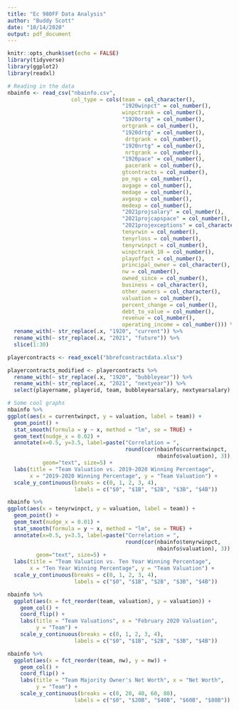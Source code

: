 ```yaml
---
title: "Ec 980FF Data Analysis"
author: "Buddy Scott"
date: "10/14/2020"
output: pdf_document
---
```


```r
knitr::opts_chunk$set(echo = FALSE)
library(tidyverse)
library(ggplot2)
library(readxl)
```

```r

# Reading in the data
nbainfo <- read_csv("nbainfo.csv", 
                    col_type = cols(team = col_character(), 
                                    "1920winpct" = col_number(), 
                                    winpctrank = col_number(), 
                                    "1920ortg" = col_number(),
                                    ortgrank = col_number(), 
                                    "1920drtg" = col_number(), 
                                     drtgrank = col_number(), 
                                    "1920nrtg" = col_number(), 
                                     nrtgrank = col_number(), 
                                    "1920pace" = col_number(), 
                                     pacerank = col_number(), 
                                    gtcontracts = col_number(), 
                                    po_ngs = col_number(), 
                                    avgage = col_number(), 
                                    medage = col_number(), 
                                    avgexp = col_number(), 
                                    medexp = col_number(), 
                                    "2021projsalary" = col_number(), 
                                    "2021projcapspace" = col_number(), 
                                    "2021projexceptions" = col_character(), 
                                    tenyrwin = col_number(), 
                                    tenyrloss = col_number(), 
                                    tenyrwinpct = col_number(), 
                                    winpctrank_10 = col_number(), 
                                    playoffpct = col_number(), 
                                    principal_owner = col_character(), 
                                    nw = col_number(), 
                                    owned_since = col_number(), 
                                    business = col_character(), 
                                    other_owners = col_character(), 
                                    valuation = col_number(), 
                                    percent_change = col_number(), 
                                    debt_to_value = col_number(), 
                                    revenue = col_number(), 
                                    operating_income = col_number())) %>%
  rename_with(~ str_replace(.x, "1920", "current")) %>% 
  rename_with(~ str_replace(.x, "2021", "future")) %>% 
  slice(1:30)

playercontracts <- read_excel("bbrefcontractdata.xlsx")

playercontracts_modified <- playercontracts %>%
  rename_with(~ str_replace(.x, "1920", "bubbleyear")) %>% 
  rename_with(~ str_replace(.x, "2021", "nextyear")) %>%
  select(playername, playerid, team, bubbleyearsalary, nextyearsalary)
```

```r

# Some cool graphs
nbainfo %>%
ggplot(aes(x = currentwinpct, y = valuation, label = team)) + 
  geom_point() + 
  stat_smooth(formula = y ~ x, method = "lm", se = TRUE) + 
  geom_text(nudge_x = 0.02) +
  annotate(x=0.5, y=3.5, label=paste("Correlation = ", 
                                     round(cor(nbainfo$currentwinpct, 
                                               nbainfo$valuation), 3)), 
           geom="text", size=5) + 
  labs(title = "Team Valuation vs. 2019-2020 Winning Percentage",
       x = "2019-2020 Winning Percentage", y = "Team Valuation") + 
  scale_y_continuous(breaks = c(0, 1, 2, 3, 4),
                     labels = c("$0", "$1B", "$2B", "$3B", "$4B"))

nbainfo %>%
ggplot(aes(x = tenyrwinpct, y = valuation, label = team)) + 
  geom_point() + 
  geom_text(nudge_x = 0.01) + 
  stat_smooth(formula = y ~ x, method = "lm", se = TRUE) + 
  annotate(x=0.5, y=3.5, label=paste("Correlation = ", 
                                     round(cor(nbainfo$tenyrwinpct, 
                                               nbainfo$valuation), 3)), 
         geom="text", size=5) + 
  labs(title = "Team Valuation vs. Ten Year Winning Percentage",
       x = "Ten Year Winning Percentage", y = "Team Valuation") + 
  scale_y_continuous(breaks = c(0, 1, 2, 3, 4),
                     labels = c("$0", "$1B", "$2B", "$3B", "$4B"))

nbainfo %>%
  ggplot(aes(x = fct_reorder(team, valuation), y = valuation)) + 
    geom_col() + 
    coord_flip() + 
    labs(title = "Team Valuations", x = "February 2020 Valuation", 
         y = "Team") + 
    scale_y_continuous(breaks = c(0, 1, 2, 3, 4),
                     labels = c("$0", "$1B", "$2B", "$3B", "$4B"))

nbainfo %>%
  ggplot(aes(x = fct_reorder(team, nw), y = nw)) + 
    geom_col() + 
    coord_flip() + 
    labs(title = "Team Majority Owner's Net Worth", x = "Net Worth", 
         y = "Team") + 
    scale_y_continuous(breaks = c(0, 20, 40, 60, 80),
                     labels = c("$0", "$20B", "$40B", "$60B", "$80B"))
  
  


```

